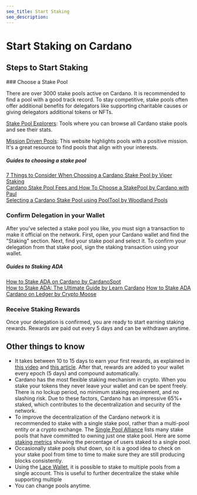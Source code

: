 ```yaml
---
seo_title: Start Staking
seo_description: 
---
```



# Start Staking on Cardano 

## Steps to Start Staking 
<Steps>
### Choose a Stake Pool

There are over 3000 stake pools active on Cardano. It is recommended to find a pool with a good track record. To stay competitive, stake pools often offer additional benefits for delegators like supporting charitable causes or giving delegators additional tokens or NFTs.

[Stake Pool Explorers](): Tools where you can browse all Cardano stake pools and see their stats.  

[Mission Driven Pools](https://missiondrivenpools.org/member-pools/): This website highlights pools with a positive mission. It's a great resource to find pools that align with your interests.  

##### Guides to choosing a stake pool 
[7 Things to Consider When Choosing a Cardano Stake Pool by Viper Staking](https://viperstaking.com/ada-pools/choosing-a-pool/)  
[Cardano Stake Pool Fees and How To Choose a StakePool by Cardano with Paul](https://www.youtube.com/watch?v=ksdVA15meHw)  
[Selecting a Cardano Stake Pool using PoolTool by Woodland Pools](https://www.youtube.com/watch?v=wF0adviOgSs)

### Confirm Delegation in your Wallet

After you've selected a stake pool you like, you must sign a transaction to make it official on the network. First, open your Cardano wallet and find the "Staking" section. Next, find your stake pool and select it. To confirm your delegation from that stake pool, sign the staking transaction using your wallet. 

##### Guides to Staking ADA
[How to Stake ADA on Cardano by CardanoSpot](https://cardanospot.io/news/how-to-stake-ada-on-cardano-a-guide-0)  
[How to Stake ADA: The Ultimate Guide by Learn Cardano](https://learncardano.io/how-to-easily-stake-ada-cardano-stake-pool/)
[How to Stake ADA Cardano on Ledger by Crypto Moose](https://www.youtube.com/watch?v=EUkV5aEoGc4)

### Receive Staking Rewards

Once your delegation is confirmed, you are ready to start earning staking rewards. Rewards are paid out every 5 days and can be withdrawn anytime. 
</Steps>

## Other things to know
- It takes between 10 to 15 days to earn your first rewards, as explained in [this video](https://www.youtube.com/watch?v=eI-cN3itXVo) and [this article](https://medium.com/@cryptofay/When-will-i-get-cardano-staking-rewards-timeline-55db6c077caa). After that, rewards are added to your wallet every epoch (5 days) and compound automatically.
- Cardano has the most flexible staking mechanism in crypto. When you stake your tokens they never leave your wallet and can be spent freely. There is no lockup period, no minimum staking requirement, and no slashing risk. Due to these factors, Cardano has an impressive 65%+ staked, which contributes to the decentralization and security of the network.
- To improve the decentralization of the Cardano network it is recommended to stake with a single stake pool, rather than a multi-pool entity or a crypto exchange. The [Single Pool Alliance](https://singlepoolalliance.net/) lists many stake pools that have committed to owning just one stake pool. Here are some [staking metrics](https://cexplorer.io/groups) showing the percentage of users staked to a single pool. 
- Occasionally stake pools shut down, so it is a good idea to check on your stake pool from time to time to make sure they are still producing blocks consistently.  
- Using the [Lace Wallet](https://www.lace.io/), it is possible to stake to multiple pools from a single account. This is useful to further decentralize the stake while supporting multiple 
- You can change pools anytime. 
